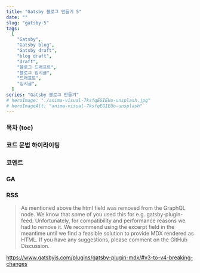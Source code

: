 ```yaml
---
title: "Gatsby 블로그 만들기 5"
date: ""
slug: "gatsby-5"
tags:
  [
    "Gatsby",
    "Gatsby blog",
    "Gatsby draft",
    "blog draft",
    "draft",
    "블로그 드래프트",
    "블로그 임시글",
    "드래프트",
    "임시글",
  ]
series: "Gatsby 블로그 만들기"
# heroImage: "./anima-visual-7ksfqEGIEUo-unsplash.jpg"
# heroImageAlt: "anima-visual-7ksfqEGIEUo-unsplash"
---
```


### 목차 (toc)

### 코드 문법 하이라이팅

### 코멘트

### GA

### RSS

> As mentioned above the html field was removed from the GraphQL node. We know that some of you used this for e.g. gatsby-plugin-feed. Unfortunately, for compatibility and performance reasons we had to remove it. We recommend using the excerpt field in the meantime until we find a feasible solution to provide MDX rendered as HTML. If you have any suggestions, please comment on the GitHub Discussion.

https://www.gatsbyjs.com/plugins/gatsby-plugin-mdx/#v3-to-v4-breaking-changes

